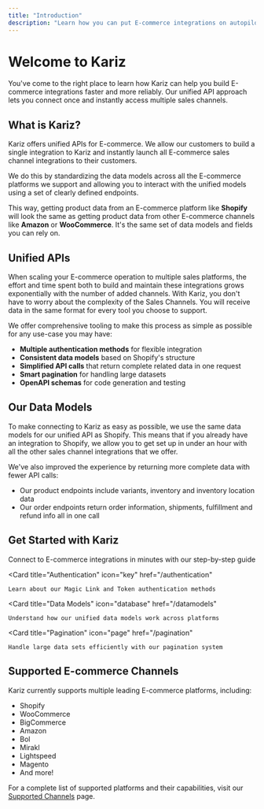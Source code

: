 ```yaml
---
title: "Introduction"
description: "Learn how you can put E-commerce integrations on autopilot through Kariz's unified API"
---
```


# Welcome to Kariz

You've come to the right place to learn how Kariz can help you build E-commerce integrations faster and more reliably. Our unified API approach lets you connect once and instantly access multiple sales channels.

## What is Kariz?

Kariz offers unified APIs for E-commerce. We allow our customers to build a single integration to Kariz and instantly launch all E-commerce sales channel integrations to their customers.

We do this by standardizing the data models across all the E-commerce platforms we support and allowing you to interact with the unified models using a set of clearly defined endpoints.

This way, getting product data from an E-commerce platform like **Shopify** will look the same as getting product data from other E-commerce channels like **Amazon** or **WooCommerce**. It's the same set of data models and fields you can rely on.

## Unified APIs

When scaling your E-commerce operation to multiple sales platforms, the effort and time spent both to build and maintain these integrations grows exponentially with the number of added channels. With Kariz, you don't have to worry about the complexity of the Sales Channels. You will receive data in the same format for every tool you choose to support.

We offer comprehensive tooling to make this process as simple as possible for any use-case you may have:

- **Multiple authentication methods** for flexible integration
- **Consistent data models** based on Shopify's structure
- **Simplified API calls** that return complete related data in one request
- **Smart pagination** for handling large datasets
- **OpenAPI schemas** for code generation and testing

## Our Data Models

To make connecting to Kariz as easy as possible, we use the same data models for our unified API as Shopify. This means that if you already have an integration to Shopify, we allow you to get set up in under an hour with all the other sales channel integrations that we offer.

We've also improved the experience by returning more complete data with fewer API calls:

- Our product endpoints include variants, inventory and inventory location data
- Our order endpoints return order information, shipments, fulfillment and refund info all in one call

## Get Started with Kariz

<CardGroup cols={2}>
  <Card 
    title="Quickstart" 
    icon="rocket" 
    href="/quickstart"
  >
    Connect to E-commerce integrations in minutes with our step-by-step guide
  </Card>
  
  <Card 
    title="Authentication" 
    icon="key" 
    href="/authentication"
  >
    Learn about our Magic Link and Token authentication methods
  </Card>
  
  <Card 
    title="Data Models" 
    icon="database" 
    href="/datamodels"
  >
    Understand how our unified data models work across platforms
  </Card>
  
  <Card 
    title="Pagination" 
    icon="page" 
    href="/pagination"
  >
    Handle large data sets efficiently with our pagination system
  </Card>
</CardGroup>

## Supported E-commerce Channels

Kariz currently supports multiple leading E-commerce platforms, including:

- Shopify
- WooCommerce
- BigCommerce
- Amazon
- Bol
- Mirakl
- Lightspeed
- Magento
- And more!

For a complete list of supported platforms and their capabilities, visit our [Supported Channels](https://runkariz.com/integrations) page.